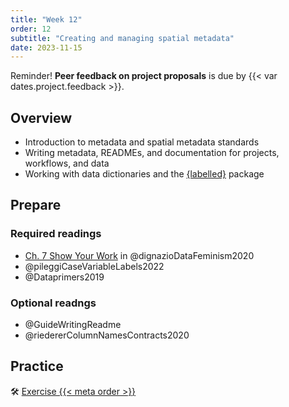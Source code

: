 ```yaml
---
title: "Week 12"
order: 12
subtitle: "Creating and managing spatial metadata"
date: 2023-11-15
---
```


::: {.callout-important appearance="simple"}
Reminder! **Peer feedback on project proposals** is due by {{< var dates.project.feedback >}}.
:::

## Overview

-   Introduction to metadata and spatial metadata standards
-   Writing metadata, READMEs, and documentation for projects, workflows, and data
-   Working with data dictionaries and the [{labelled}](https://larmarange.github.io/labelled/) package

## Prepare

### Required readings

-   [Ch. 7 Show Your Work](https://data-feminism.mitpress.mit.edu/pub/0vgzaln4/release/3) in @dignazioDataFeminism2020
-   @pileggiCaseVariableLabels2022
-   @Dataprimers2019

### Optional readngs

-   @GuideWritingReadme
-   @riedererColumnNamesContracts2020

## Practice

🛠️️ [Exercise {{< meta order >}}](../exercises/exercise_{{< meta order >}}.html)
